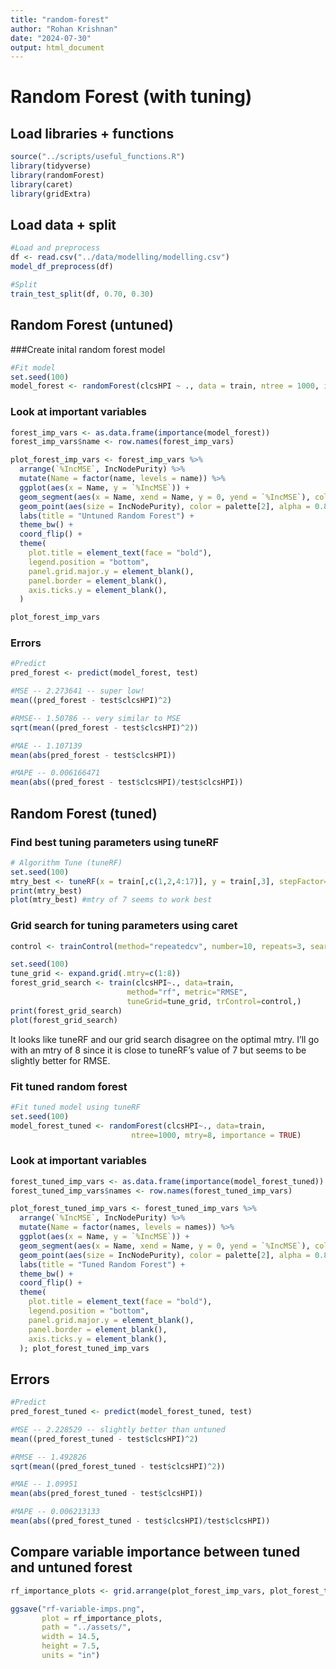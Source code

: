 ```yaml
---
title: "random-forest"
author: "Rohan Krishnan"
date: "2024-07-30"
output: html_document
---
```

# Random Forest (with tuning)

## Load libraries + functions
```r
source("../scripts/useful_functions.R")
library(tidyverse)
library(randomForest)
library(caret)
library(gridExtra)
```

## Load data + split
```r
#Load and preprocess
df <- read.csv("../data/modelling/modelling.csv")
model_df_preprocess(df)

#Split
train_test_split(df, 0.70, 0.30)
```

## Random Forest (untuned)

###Create inital random forest model
```r
#Fit model
set.seed(100)
model_forest <- randomForest(clcsHPI ~ ., data = train, ntree = 1000, importance = TRUE)
```

### Look at important variables
```r
forest_imp_vars <- as.data.frame(importance(model_forest))
forest_imp_vars$name <- row.names(forest_imp_vars)

plot_forest_imp_vars <- forest_imp_vars %>%
  arrange(`%IncMSE`, IncNodePurity) %>%
  mutate(Name = factor(name, levels = name)) %>%
  ggplot(aes(x = Name, y = `%IncMSE`)) + 
  geom_segment(aes(x = Name, xend = Name, y = 0, yend = `%IncMSE`), color = palette[1]) +
  geom_point(aes(size = IncNodePurity), color = palette[2], alpha = 0.8) + 
  labs(title = "Untuned Random Forest") + 
  theme_bw() + 
  coord_flip() + 
  theme(
    plot.title = element_text(face = "bold"),
    legend.position = "bottom",
    panel.grid.major.y = element_blank(),
    panel.border = element_blank(),
    axis.ticks.y = element_blank(),
  )

plot_forest_imp_vars
```

### Errors
```r
#Predict
pred_forest <- predict(model_forest, test)

#MSE -- 2.273641 -- super low!
mean((pred_forest - test$clcsHPI)^2)

#RMSE-- 1.50786 -- very similar to MSE
sqrt(mean((pred_forest - test$clcsHPI)^2))

#MAE -- 1.107139
mean(abs(pred_forest - test$clcsHPI))

#MAPE -- 0.006166471
mean(abs((pred_forest - test$clcsHPI)/test$clcsHPI))
```

## Random Forest (tuned)

### Find best tuning parameters using tuneRF
```r
# Algorithm Tune (tuneRF)
set.seed(100)
mtry_best <- tuneRF(x = train[,c(1,2,4:17)], y = train[,3], stepFactor=1.5, improve=1e-5, ntree=501)
print(mtry_best)
plot(mtry_best) #mtry of 7 seems to work best
```

### Grid search for tuning parameters using caret
```r
control <- trainControl(method="repeatedcv", number=10, repeats=3, search="grid")

set.seed(100)
tune_grid <- expand.grid(.mtry=c(1:8))
forest_grid_search <- train(clcsHPI~., data=train, 
                          method="rf", metric="RMSE", 
                          tuneGrid=tune_grid, trControl=control,)
print(forest_grid_search)
plot(forest_grid_search)
```

It looks like tuneRF and our grid search disagree on the optimal mtry. I'll go with an mtry of 8 since it is close to tuneRF's value of 7 but seems to be slightly better for RMSE.  

### Fit tuned random forest
```r
#Fit tuned model using tuneRF
set.seed(100)
model_forest_tuned <- randomForest(clcsHPI~., data=train, 
                           ntree=1000, mtry=8, importance = TRUE)
```

### Look at important variables
```r
forest_tuned_imp_vars <- as.data.frame(importance(model_forest_tuned))
forest_tuned_imp_vars$names <- row.names(forest_tuned_imp_vars)

plot_forest_tuned_imp_vars <- forest_tuned_imp_vars %>%
  arrange(`%IncMSE`, IncNodePurity) %>%
  mutate(Name = factor(names, levels = names)) %>%
  ggplot(aes(x = Name, y = `%IncMSE`)) + 
  geom_segment(aes(x = Name, xend = Name, y = 0, yend = `%IncMSE`), color = palette[1]) +
  geom_point(aes(size = IncNodePurity), color = palette[2], alpha = 0.8) + 
  labs(title = "Tuned Random Forest") + 
  theme_bw() + 
  coord_flip() + 
  theme(
    plot.title = element_text(face = "bold"),
    legend.position = "bottom",
    panel.grid.major.y = element_blank(),
    panel.border = element_blank(),
    axis.ticks.y = element_blank(),
  ); plot_forest_tuned_imp_vars
```

## Errors
```r
#Predict
pred_forest_tuned <- predict(model_forest_tuned, test)

#MSE -- 2.228529 -- slightly better than untuned
mean((pred_forest_tuned - test$clcsHPI)^2)

#RMSE -- 1.492826
sqrt(mean((pred_forest_tuned - test$clcsHPI)^2))

#MAE -- 1.09951
mean(abs(pred_forest_tuned - test$clcsHPI))

#MAPE -- 0.006213133
mean(abs((pred_forest_tuned - test$clcsHPI)/test$clcsHPI))
```

## Compare variable importance between tuned and untuned forest
```r
rf_importance_plots <- grid.arrange(plot_forest_imp_vars, plot_forest_tuned_imp_vars, nrow =1)

ggsave("rf-variable-imps.png",
       plot = rf_importance_plots,
       path = "../assets/",
       width = 14.5,
       height = 7.5,
       units = "in")
```


